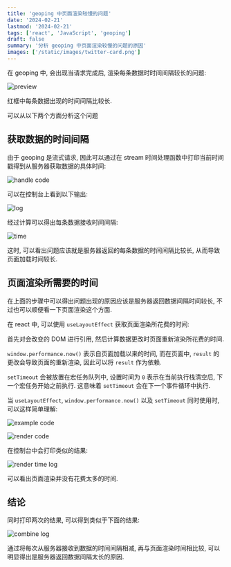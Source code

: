 ```yaml
---
title: 'geoping 中页面渲染较慢的问题'
date: '2024-02-21'
lastmod: '2024-02-21'
tags: ['react', 'JavaScript', 'geoping']
draft: false
summary: '分析 geoping 中页面渲染较慢的问题的原因'
images: ['/static/images/twitter-card.png']
---
```


在 geoping 中, 会出现当请求完成后, 渲染每条数据时时间间隔较长的问题:

![preview](https://cdn.jsdelivr.net/gh/Viskeyy/uPic@master/uPic/0221-0Y5yJw.jpg)

红框中每条数据出现的时间间隔比较长.

可以从以下两个方面分析这个问题

## 获取数据的时间间隔

由于 geoping 是流式请求, 因此可以通过在 stream 时间处理函数中打印当前时间戳得到从服务器获取数据的具体时间:

![handle code](https://cdn.jsdelivr.net/gh/Viskeyy/uPic@master/uPic/0221-hbmYQA.png)

可以在控制台上看到以下输出:

![log](https://cdn.jsdelivr.net/gh/Viskeyy/uPic@master/uPic/0221-N5yQym.png)

经过计算可以得出每条数据接收时间间隔:

![time](https://cdn.jsdelivr.net/gh/Viskeyy/uPic@master/uPic/0221-doRjC5.png)

这时, 可以看出问题应该就是服务器返回的每条数据的时间间隔比较长, 从而导致页面加载时间较长.

## 页面渲染所需要的时间

在上面的步骤中可以得出问题出现的原因应该是服务器返回数据间隔时间较长, 不过也可以顺便看一下页面渲染这个方面.

在 react 中, 可以使用 `useLayoutEffect` 获取页面渲染所花费的时间:

首先对会改变的 DOM 进行引用, 然后计算数据更改时页面重新渲染所花费的时间.

`window.performance.now()` 表示自页面加载以来的时间, 而在页面中, `result` 的更改会导致页面的重新渲染, 因此可以将 `result` 作为依赖.

`setTimeout` 会被放置在宏任务队列中, 设置时间为 `0` 表示在当前执行栈清空后, 下一个宏任务开始之前执行. 这意味着 `setTimeout` 会在下一个事件循环中执行.

当 `useLayoutEffect`, `window.performance.now()` 以及 `setTimeout` 同时使用时, 可以这样简单理解:

![example code](https://cdn.jsdelivr.net/gh/Viskeyy/uPic@master/uPic/0222-BNNJpv.png)

![render code](https://cdn.jsdelivr.net/gh/Viskeyy/uPic@master/uPic/0221-U8sBYZ.png)

在控制台中会打印类似的结果:

![render time log](https://cdn.jsdelivr.net/gh/Viskeyy/uPic@master/uPic/0221-IM9bd3.png)

可以看出页面渲染并没有花费太多的时间.

## 结论

同时打印两次的结果, 可以得到类似于下面的结果:

![combine log](https://cdn.jsdelivr.net/gh/Viskeyy/uPic@master/uPic/0221-TPeZJ3.png)

通过将每次从服务器接收到数据的时间间隔相减, 再与页面渲染时间相比较, 可以明显得出是服务器返回数据间隔太长的原因.

